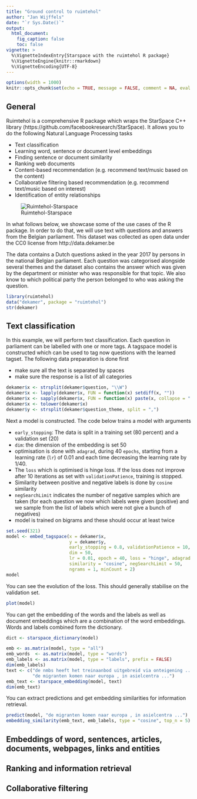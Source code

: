 ```yaml
---
title: "Ground control to ruimtehol"
author: "Jan Wijffels"
date: "`r Sys.Date()`"
output:
  html_document:
    fig_caption: false
    toc: false
vignette: >
  %\VignetteIndexEntry{Starspace with the ruimtehol R package}
  %\VignetteEngine{knitr::rmarkdown}
  %\VignetteEncoding{UTF-8}
---
```


```r
options(width = 1000)
knitr::opts_chunk$set(echo = TRUE, message = FALSE, comment = NA, eval = TRUE)
```

## General

Ruimtehol is a comprehensive R package which wraps the StarSpace C++ library (https://github.com/facebookresearch/StarSpace). It allows you to do the following Natural Language Processing tasks

- Text classification
- Learning word, sentence or document level embeddings
- Finding sentence or document similarity
- Ranking web documents
- Content-based recommendation (e.g. recommend text/music based on the content)
- Collaborative filtering based recommendation (e.g. recommend text/music based on interest)
- Identification of entity relationships

![Ruimtehol-Starspace](logo-ruimtehol.png)

In what follows below, we showcase some of the use cases of the R package. In order to do that, we will use text with questions and answers from the Belgian parliament. This dataset was collected as open data under the CC0 license from http://data.dekamer.be

The data contains a Dutch questions asked in the year 2017 by persons in the national Belgian parliament. Each question was categorised alongside several themes and the dataset also contains the answer which was given by the department or minister who was responsible for that topic. We also know to which political party the person belonged to who was asking the question.

```r
library(ruimtehol)
data("dekamer", package = "ruimtehol")
str(dekamer)
```

## Text classification

In this example, we will perform text classification. Each question in parliament can be labelled with one or more tags. A tagspace model is constructed which can be used to tag now questions with the learned tagset.
The following data preparation is done first

- make sure all the text is separated by spaces
- make sure the response is a list of all categories

```r
dekamer$x <- strsplit(dekamer$question, "\\W")
dekamer$x <- lapply(dekamer$x, FUN = function(x) setdiff(x, ""))
dekamer$x <- sapply(dekamer$x, FUN = function(x) paste(x, collapse = " "))
dekamer$x <- tolower(dekamer$x)
dekamer$y <- strsplit(dekamer$question_theme, split = ",")
```

Next a model is constructed. The code below trains a model with arguments

- `early_stopping`: The data is split in a training set (80 percent) and a validation set (20)
- `dim`: the dimension of the embedding is set 50
- optimisation is done with `adagrad`, during 40 `epochs`, starting from a learning rate (`lr`) of 0.01 and each time decreasing the learning rate by 1/40. 
- The `loss` which is optimised is hinge loss. If the loss does not improve after 10 iterations as set with `validationPatience`, training is stopped.
- Similarity between positive and negative labels is done by `cosine` similarity
- `negSearchLimit` indicates the number of negative samples which are taken (for each question we now which labels were given (positive) and we sample from the list of labels which were not give a bunch of negatives)
- model is trained on bigrams and these should occur at least twice

```r
set.seed(321)
model <- embed_tagspace(x = dekamer$x, 
                        y = dekamer$y, 
                        early_stopping = 0.8, validationPatience = 10,
                        dim = 50, 
                        lr = 0.01, epoch = 40, loss = "hinge", adagrad = TRUE, 
                        similarity = "cosine", negSearchLimit = 50,
                        ngrams = 1, minCount = 2)
model
```

You can see the evolution of the loss. This should generally stabilise on the validation set.

```r
plot(model)
```

You can get the embedding of the words and the labels as well as document embeddings which are a combination of the word embeddings. Words and labels combined form the dictionary.

```r
dict <- starspace_dictionary(model)

emb <- as.matrix(model, type = "all")
emb_words  <- as.matrix(model, type = "words")
emb_labels <- as.matrix(model, type = "labels", prefix = FALSE)
dim(emb_labels)
text <- c("de nmbs heeft het treinaanbod uitgebreid via onteigening ...",
          "de migranten komen naar europa , in asielcentra ...")
emb_text <- starspace_embedding(model, text)
dim(emb_text)
```

You can extract predictions and get embedding similarities for information retrieval.

```r
predict(model, "de migranten komen naar europa , in asielcentra ...")
embedding_similarity(emb_text, emb_labels, type = "cosine", top_n = 5)
```


## Embeddings of word, sentences, articles, documents, webpages, links and entities

## Ranking and information retrieval

## Collaborative filtering


